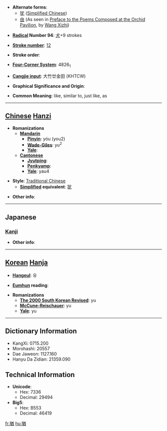 * '''Alternate forms''':
**[[犹]] ([[Simplified Chinese]])
**[[由]] (As seen in [[wikisource:Preface to the Poems Composed at the Orchid Pavilion|Preface to the Poems Composed at the Orchid Pavilion]], by [[wikipedia:Wang Xizhi|Wang Xizhi]])

* '''[[Wiktionary:Chinese radical index| Radical]] Number 94''': [[Wiktionary:Chinese radical index 犬|犬]]+9 strokes

* '''[[Wiktionary:Chinese total strokes index|Stroke number]]''': [[Wiktionary:Chinese total strokes index 12|12]]

* '''Stroke order''': 

* '''[[Wiktionary:Chinese four corner index|Four-Corner System]]''': 4826<sub>1</sub>

* '''[[Wiktionary:Chinese Cangjie index|Cangjie input]]''': 大竹廿金田 (KHTCW)

* '''Graphical Significance and Origin''': 

* '''Common Meaning''': like, similar to, just like, as

----

== [[Chinese]] [[Hanzi]] ==

* '''Romanizations'''
** '''[[Mandarin]]'''
*** '''[[Pinyin]]''': yóu (you2)
*** '''[[Wade-Giles]]''': yu<sup>2</sup>
*** '''[[Yale]]''': 
** '''[[Cantonese]]'''
*** '''[[Jyutping]]''':
*** '''[[Penkyamp]]''': 
*** '''[[Yale]]''': yau4

* '''Style''': [[Traditional Chinese]] 
** '''[[Simplified Chinese|Simplified]] equivalent''': [[犹]]

* '''Other info''': 

----

==Japanese==
===[[Kanji]]===
{{kanji|on readings=[[ゆう]] (yū)
|kun readings=[[なお]] (nao)
}}

* '''Other info''':  

----

== [[Korean]] [[Hanja]] ==

* '''[[Hangeul]]''': 유

* '''[[Eumhun]] reading''': 

* '''Romanizations'''
** '''[[The 2000 South Korean Revised Romanization|The 2000 South Korean Revised]]''': yu
** '''[[McCune-Reischauer]]''': yu
** '''[[Yale]]''': yu

----

== Dictionary Information ==

* KangXi: 0715.200
* Morohashi: 20557
* Dae Jaweon: 1127.160
* Hanyu Da Zidian: 21359.090

== Technical Information ==

* '''Unicode''':
** Hex: 7336
** Decimal: 29494
* '''Big5''':
** Hex: B553
** Decimal: 46419

[[fr:猶]]
[[hu:猶]]